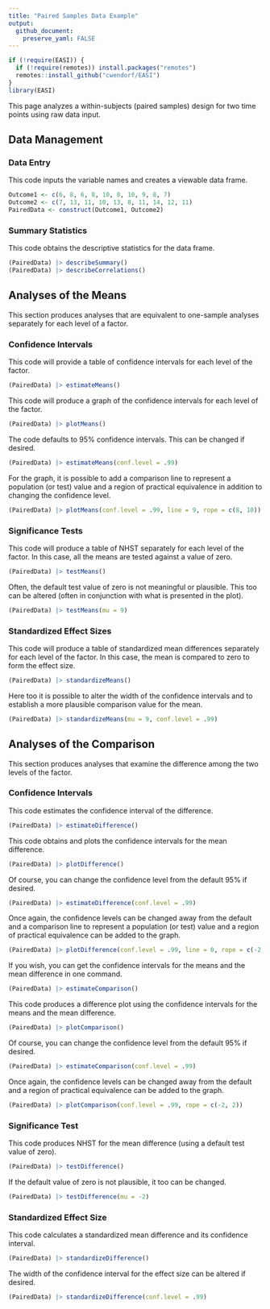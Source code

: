 ```yaml
---
title: "Paired Samples Data Example"
output:
  github_document:
    preserve_yaml: FALSE
---
```


```r
if (!require(EASI)) {
  if (!require(remotes)) install.packages("remotes")
  remotes::install_github("cwendorf/EASI")
}
library(EASI)
```

This page analyzes a within-subjects (paired samples) design for two time points using raw data input.

## Data Management

### Data Entry

This code inputs the variable names and creates a viewable data frame.
```r
Outcome1 <- c(6, 8, 6, 8, 10, 8, 10, 9, 8, 7)
Outcome2 <- c(7, 13, 11, 10, 13, 8, 11, 14, 12, 11)
PairedData <- construct(Outcome1, Outcome2)
```

### Summary Statistics

This code obtains the descriptive statistics for the data frame.
```r
(PairedData) |> describeSummary()
(PairedData) |> describeCorrelations()
```

## Analyses of the Means

This section produces analyses that are equivalent to one-sample analyses separately for each level of a factor.

### Confidence Intervals

This code will provide a table of confidence intervals for each level of the factor.
```r
(PairedData) |> estimateMeans()
```

This code will produce a graph of the confidence intervals for each level of the factor.
```r
(PairedData) |> plotMeans()
```

The code defaults to 95% confidence intervals. This can be changed if desired.
```r
(PairedData) |> estimateMeans(conf.level = .99)
```

For the graph, it is possible to add a comparison line to represent a population (or test) value and a region of practical equivalence in addition to changing the confidence level.
```r
(PairedData) |> plotMeans(conf.level = .99, line = 9, rope = c(8, 10))
```

### Significance Tests

This code will produce a table of NHST separately for each level of the factor. In this case, all the means are tested against a value of zero.
```r
(PairedData) |> testMeans()
```

Often, the default test value of zero is not meaningful or plausible. This too can be altered (often in conjunction with what is presented in the plot).
```r
(PairedData) |> testMeans(mu = 9)
```

### Standardized Effect Sizes

This code will produce a table of standardized mean differences separately for each level of the factor. In this case, the mean is compared to zero to form the effect size.
```r
(PairedData) |> standardizeMeans()
```

Here too it is possible to alter the width of the confidence intervals and to establish a more plausible comparison value for the mean.
```r
(PairedData) |> standardizeMeans(mu = 9, conf.level = .99)
```

## Analyses of the Comparison

This section produces analyses that examine the difference among the two levels of the factor.

### Confidence Intervals

This code estimates the confidence interval of the difference.
```r
(PairedData) |> estimateDifference()
```

This code obtains and plots the confidence intervals for the mean difference.
```r
(PairedData) |> plotDifference()
```

Of course, you can change the confidence level from the default 95% if desired.
```r
(PairedData) |> estimateDifference(conf.level = .99)
```

Once again, the confidence levels can be changed away from the default and a comparison line to represent a population (or test) value and a region of practical equivalence can be added to the graph.
```r
(PairedData) |> plotDifference(conf.level = .99, line = 0, rope = c(-2, 2))
```

If you wish, you can get the confidence intervals for the means and the mean difference in one command.
```r
(PairedData) |> estimateComparison()
```

This code produces a difference plot using the confidence intervals for the means and the mean difference.
```r
(PairedData) |> plotComparison()
```

Of course, you can change the confidence level from the default 95% if desired.
```r
(PairedData) |> estimateComparison(conf.level = .99)
```

Once again, the confidence levels can be changed away from the default and a region of practical equivalence can be added to the graph.
```r
(PairedData) |> plotComparison(conf.level = .99, rope = c(-2, 2))
```

### Significance Test

This code produces NHST for the mean difference (using a default test value of zero).
```r
(PairedData) |> testDifference()
```

If the default value of zero is not plausible, it too can be changed.
```r
(PairedData) |> testDifference(mu = -2)
```

### Standardized Effect Size

This code calculates a standardized mean difference and its confidence interval.
```r
(PairedData) |> standardizeDifference()
```

The width of the confidence interval for the effect size can be altered if desired.
```r
(PairedData) |> standardizeDifference(conf.level = .99)
```
